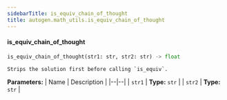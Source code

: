 ```yaml
---
sidebarTitle: is_equiv_chain_of_thought
title: autogen.math_utils.is_equiv_chain_of_thought
---
```


<code class="doc-symbol doc-symbol-heading doc-symbol-function"></code>
#### is_equiv_chain_of_thought

```python
is_equiv_chain_of_thought(str1: str, str2: str) -> float
```

    Strips the solution first before calling `is_equiv`.

<b>Parameters:</b>
| Name | Description |
|--|--|
| `str1` | **Type:** `str` |
| `str2` | **Type:** `str` |

<br />